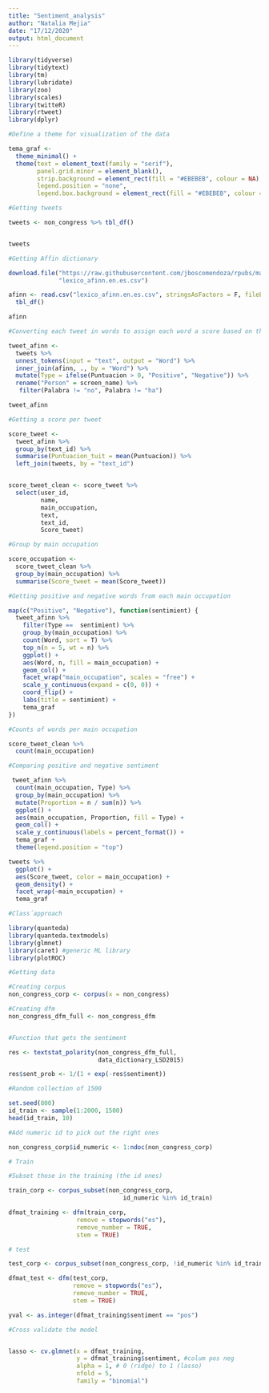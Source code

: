 ```yaml
---
title: "Sentiment_analysis"
author: "Natalia Mejia"
date: "17/12/2020"
output: html_document
---
```


```r
library(tidyverse)
library(tidytext)
library(tm)
library(lubridate)
library(zoo)
library(scales)
library(twitteR)
library(rtweet)
library(dplyr)
```

```r
#Define a theme for visualization of the data

tema_graf <-
  theme_minimal() +
  theme(text = element_text(family = "serif"),
        panel.grid.minor = element_blank(),
        strip.background = element_rect(fill = "#EBEBEB", colour = NA),
        legend.position = "none",
        legend.box.background = element_rect(fill = "#EBEBEB", colour = NA))

```

```r
#Getting tweets

tweets <- non_congress %>% tbl_df()


tweets
```

```r
#Getting Affin dictionary

download.file("https://raw.githubusercontent.com/jboscomendoza/rpubs/master/sentimientos_afinn/lexico_afinn.en.es.csv",
              "lexico_afinn.en.es.csv")

afinn <- read.csv("lexico_afinn.en.es.csv", stringsAsFactors = F, fileEncoding = "latin1") %>% 
  tbl_df()

afinn

```

```r
#Converting each tweet in words to assign each word a score based on the sentiment analysis

tweet_afinn <- 
  tweets %>%
  unnest_tokens(input = "text", output = "Word") %>%
  inner_join(afinn, ., by = "Word") %>%
  mutate(Type = ifelse(Puntuacion > 0, "Positive", "Negative")) %>% 
  rename("Person" = screen_name) %>%
   filter(Palabra != "no", Palabra != "ha")

tweet_afinn

```

```r
#Getting a score per tweet

score_tweet <-
  tweet_afinn %>%
  group_by(text_id) %>%
  summarise(Puntuacion_tuit = mean(Puntuacion)) %>%
  left_join(tweets, by = "text_id") 


score_tweet_clean <- score_tweet %>% 
  select(user_id,
         name,
         main_occupation,
         text,
         text_id,
         Score_tweet)

#Group by main occupation

score_occupation <- 
  score_tweet_clean %>%
  group_by(main_occupation) %>%
  summarise(Score_tweet = mean(Score_tweet))

```
```r
#Getting positive and negative words from each main occupation

map(c("Positive", "Negative"), function(sentimient) {
  tweet_afinn %>%
    filter(Type ==  sentimient) %>%
    group_by(main_occupation) %>%
    count(Word, sort = T) %>%
    top_n(n = 5, wt = n) %>%
    ggplot() +
    aes(Word, n, fill = main_occupation) +
    geom_col() +
    facet_wrap("main_occupation", scales = "free") +
    scale_y_continuous(expand = c(0, 0)) +
    coord_flip() +
    labs(title = sentimient) +
    tema_graf
})


```
```r
#Counts of words per main occupation

score_tweet_clean %>%
  count(main_occupation)

```
```r
#Comparing positive and negative sentiment

 tweet_afinn %>%
  count(main_occupation, Type) %>%
  group_by(main_occupation) %>%
  mutate(Proportion = n / sum(n)) %>%
  ggplot() +
  aes(main_occupation, Proportion, fill = Type) +
  geom_col() +
  scale_y_continuous(labels = percent_format()) +
  tema_graf +
  theme(legend.position = "top")


```
```r

tweets %>%
  ggplot() +
  aes(Score_tweet, color = main_occupation) +
  geom_density() +
  facet_wrap(~main_occupation) +
  tema_graf


```
```r
#Class´approach

library(quanteda)
library(quanteda.textmodels)
library(glmnet)
library(caret) #generic ML library
library(plotROC)

```


```r
#Getting data

#Creating corpus
non_congress_corp <- corpus(x = non_congress)

#Creating dfm
non_congress_dfm_full <- non_congress_dfm



```



```r
#Function that gets the sentiment

res <- textstat_polarity(non_congress_dfm_full,
                         data_dictionary_LSD2015)

res$sent_prob <- 1/(1 + exp(-res$sentiment))

#Random collection of 1500

set.seed(800)
id_train <- sample(1:2000, 1500)
head(id_train, 10)

```

```r
#Add numeric id to pick out the right ones

non_congress_corp$id_numeric <- 1:ndoc(non_congress_corp)

```


```r
# Train

#Subset those in the training (the id ones)

train_corp <- corpus_subset(non_congress_corp,
                                id_numeric %in% id_train)

dfmat_training <- dfm(train_corp,
                   remove = stopwords("es"),
                   remove_number = TRUE,
                   stem = TRUE)

```

```r
# test

test_corp <- corpus_subset(non_congress_corp, !id_numeric %in% id_train)

dfmat_test <- dfm(test_corp,
                  remove = stopwords("es"),
                  remove_number = TRUE,
                  stem = TRUE)

yval <- as.integer(dfmat_training$sentiment == "pos")


```

```r
#Cross validate the model


lasso <- cv.glmnet(x = dfmat_training,
                   y = dfmat_training$sentiment, #colum pos neg
                   alpha = 1, # 0 (ridge) to 1 (lasso)
                   nfold = 5,
                   family = "binomial")




```

